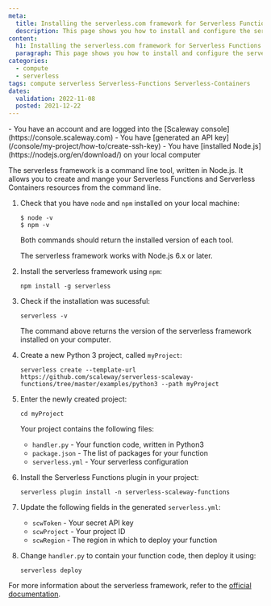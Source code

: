 ```yaml
---
meta:
  title: Installing the serverless.com framework for Serverless Functions and Containers
  description: This page shows you how to install and configure the serverless.com framework on your local computer
content:
  h1: Installing the serverless.com framework for Serverless Functions and Containers
  paragraph: This page shows you how to install and configure the serverless.com framework on your local computer
categories:
  - compute
  - serverless
tags: compute serverless Serverless-Functions Serverless-Containers
dates:
  validation: 2022-11-08
  posted: 2021-12-22
---
```



<Message type="requirement">
  - You have an account and are logged into the [Scaleway console](https://console.scaleway.com)
  - You have [generated an API key](/console/my-project/how-to/create-ssh-key)
  - You have [installed Node.js](https://nodejs.org/en/download/) on your local computer
</Message>

The serverless framework is a command line tool, written in Node.js. It allows you to create and mange your Serverless Functions and Serverless Containers resources from the command line. 


1. Check that you have `node` and `npm` installed on your local machine: 
    ```
    $ node -v
    $ npm -v
    ```

    Both commands should return the installed version of each tool. 

    <Message type="note">
      The serverless framework works with Node.js 6.x or later. 
    </Message>
2. Install the serverless framework using `npm`: 
    ```
    npm install -g serverless
    ```
3. Check if the installation was sucessful:
    ```
    serverless -v 
    ```

    The command above returns the version of the serverless framework installed on your computer.
4. Create a new Python 3 project, called `myProject`:
    ```
    serverless create --template-url https://github.com/scaleway/serverless-scaleway-functions/tree/master/examples/python3 --path myProject
    ```
5. Enter the newly created project:
    ```
    cd myProject
    ```

    Your project contains the following files: 
    * `handler.py` - Your function code, written in Python3
    * `package.json` - The list of packages for your function
    * `serverless.yml` - Your serverless configuration
6. Install the Serverless Functions plugin in your project: 
    ```
    serverless plugin install -n serverless-scaleway-functions
    ```
7. Update the following fields in the generated `serverless.yml`:
    * `scwToken` - Your secret API key
    * `scwProject` - Your project ID
    * `scwRegion` - The region in which to deploy your function
8. Change `handler.py` to contain your function code, then deploy it using:
    ```
    serverless deploy 
    ```

For more information about the serverless framework, refer to the [official documentation](https://www.serverless.com/framework/docs/).
